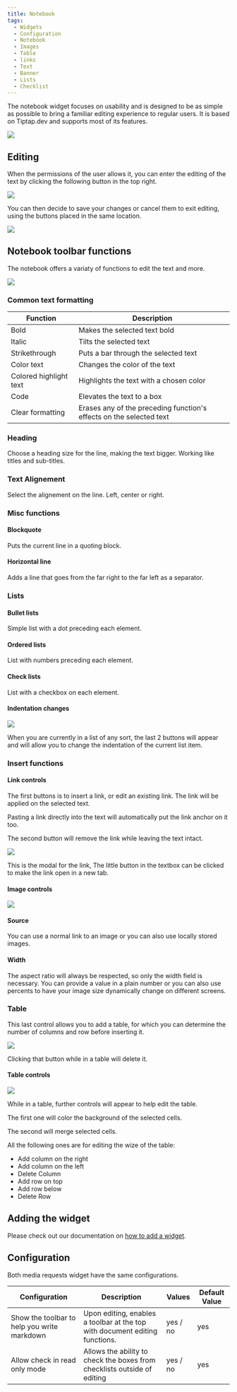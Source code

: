 ```yaml
---
title: Notebook
tags:
  - Widgets
  - Configuration
  - Notebook
  - Images
  - Table
  - links
  - Text
  - Banner
  - Lists
  - Checklist
---
```


The notebook widget focuses on usability and is designed to be as simple as possible to bring a familiar editing experience to regular users. It is based on Tiptap.dev and supports most of its features.

![](./img/screenshot.png)

## Editing
When the permissions of the user allows it, you can enter the editing of the text by clicking the following button in the top right.

![](./img/notebook-enter-editing.webp)


You can then decide to save your changes or cancel them to exit editing, using the buttons placed in the same location.

![](./img/notebook-exit-editing.webp)

## Notebook toolbar functions
The notebook offers a variaty of functions to edit the text and more.

![](./img/notebook-toolbar.webp)

### Common text formatting
| Function               | Description                                                         |
| ---------------------- | ------------------------------------------------------------------- |
| Bold                   | Makes the selected text bold                                        |
| Italic                 | Tilts the selected text                                             |
| Strikethrough          | Puts a bar through the selected text                                |
| Color text             | Changes the color of the text                                       |
| Colored highlight text | Highlights the text with a chosen color                             |
| Code                   | Elevates the text to a box                                          |
| Clear formatting       | Erases any of the preceding function's effects on the selected text |

### Heading
Choose a heading size for the line, making the text bigger. Working like titles and sub-titles.

### Text Alignement
Select the alignement on the line. Left, center or right.

### Misc functions
#### Blockquote
Puts the current line in a quoting block.

#### Horizontal line
Adds a line that goes from the far right to the far left as a separator.

### Lists
#### Bullet lists
Simple list with a dot preceding each element.

#### Ordered lists
List with numbers preceding each element.

#### Check lists
List with a checkbox on each element.

#### Indentation changes
![](./img/notebook-toolbar-lists.webp)

When you are currently in a list of any sort, the last 2 buttons will appear and will allow you to change the indentation of the current list item.

### Insert functions
#### Link controls
The first buttons is to insert a link, or edit an existing link. The link will be applied on the selected text.

Pasting a link directly into the text will automatically put the link anchor on it too.

The second button will remove the link while leaving the text intact.

![](./img/notebook-link-modal.webp)

This is the modal for the link, The little button in the textbox can be clicked to make the link open in a new tab.

#### Image controls
![](./img/notebook-image-modal.webp)

#### Source
You can use a normal link to an image or you can also use locally stored images.

#### Width
The aspect ratio will always be respected, so only the width field is necessary.
You can provide a value in a plain number or you can also use percents to have your image size dynamically change on different screens.

### Table
This last control allows you to add a table, for which you can determine the number of columns and row before inserting it.

![](./img/notebook-table-modal.webp)

Clicking that button while in a table will delete it.

#### Table controls
![](./img/notebook-toolbar-table.webp)

While in a table, further controls will appear to help edit the table.

The first one will color the background of the selected cells.

The second will merge selected cells.

All the following ones are for editing the wize of the table:

<ul><li>Add column on the right</li><li>Add column on the left</li><li>Delete Column</li><li>Add row on top</li><li>Add row below</li><li>Delete Row</li></ul>

## Adding the widget
Please check out our documentation on [how to add a widget](/docs/1.10.0/getting-started/after-the-installation#embed-integration-data-using-widgets).

## Configuration
Both media requests widget have the same configurations.

| Configuration                               | Description                                                                 | Values   | Default Value |
| ------------------------------------------- | --------------------------------------------------------------------------- | -------- | ------------- |
| Show the toolbar to help you write markdown | Upon editing, enables a toolbar at the top with document editing functions. | yes / no | yes           |
| Allow check in read only mode               | Allows the ability to check the boxes from checklists outside of editing    | yes / no | yes           |